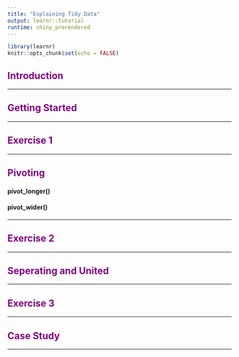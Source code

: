 ```yaml
---
title: "Explaining Tidy Data"
output: learnr::tutorial
runtime: shiny_prerendered
---
```


```r
library(learnr)
knitr::opts_chunk$set(echo = FALSE)
```


## <span style="color: purple;">Introduction</span>



******************************************************


## <span style="color: purple;">Getting Started</span>


******************************************************

## <span style="color: purple;">Exercise 1</span>

******************************************************

## <span style="color: purple;">Pivoting</span>


#### pivot_longer()

#### pivot_wider()

******************************************************

## <span style="color: purple;">Exercise 2</span>



******************************************************

## <span style="color: purple;">Seperating and United</span>


******************************************************

## <span style="color: purple;">Exercise 3</span>


******************************************************

## <span style="color: purple;">Case Study</span>




******************************************************
